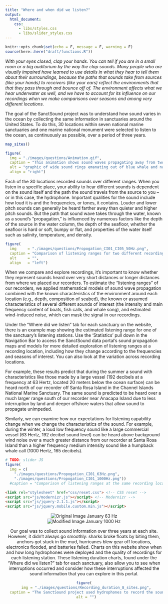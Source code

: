 ```yaml
---
title: "Where and when did we listen?"
output:
  html_document:
    css: 
      - libs/styles.css
      - libs/slider_styles.css
---
```


```r
knitr::opts_chunk$set(echo = F, message = F, warning = F)
source(here::here("draft/functions.R"))
```

_With your eyes closed, clap your hands. You can tell if you are in a small room or a big auditorium by the way the clap sounds. Many people who are visually impaired have learned to use details in what they hear to tell them about their surroundings, because the paths that sounds take from sources (like your hands) to receivers (like your ears) reflect the environments that that they pass through and bounce off of. The environment affects what we hear underwater as well, and we have to account for its influence on our recordings when we make comparisons over seasons and among very different locations._

The goal of the SanctSound project was to understand how sound varies in the ocean by collecting the same information in sanctuaries around the United States. To do this, 30 locations within seven national marine sanctuaries and one marine national monument were selected to listen to the ocean, as continuously as possible, over a period of three years.

<!-- ![](./images/map_3-pane.png) -->

```r
map_sites()
```

::: { .overflow-auto}

```r
figure(
  img = "./images/questions/Animation.gif",
  caption = "This animation shows sound waves propagating away from two sources of sound, a blue whale and a dolphin. The blue whale’s lower frequency calls are heard over larger distances, and are recorded on three of the four yellow circle recording stations. The dolphin’s calls are higher frequency and are heard over a shorter distance and recorded only on only one nearby yellow circle recording station.",
  alt = "graphic of wide sound rings emanating out of blue whale and narrower ones from dolphins.",
  align = "right")
```

Each of the 30 locations recorded sounds over different ranges. When you listen in a specific place, your ability to hear different sounds is dependent on the sound itself and the path the sound travels from the source to you – or in this case, the hydrophone. Important qualities for the sound include how loud it is and the frequencies, or tones, it contains. Louder and lower pitch sounds can generally be heard farther away than quieter and higher pitch sounds. But the path that sound wave takes through the water, known as a sound’s “propagation,” is influenced by numerous factors like the depth of the source in the water column, the depth of the seafloor, whether the seafloor is hard or soft, bumpy or flat, and properties of the water itself such as salinity, temperature, and density.

:::

::: { .overflow-auto}

```r
figure(
  img     = "./images/questions/Propogation_CI01_CI05_50Hz.png",
  caption = "Comparison of listening ranges for two different recording locations in the Channel Islands National Marine Sanctuary in summer conditions and for the same louder, low frequency source.",
  alt     = "",
  align   = "left")
```

When we compare and explore recordings, it’s important to know whether they represent sounds heard over very short distances or longer distances from where we placed our recorders. To estimate the “listening ranges” of our recorders, we applied mathematical models of sound wave propagation combined with the known characteristics of the environment around each location (e.g., depth, composition of seabed), the known or assumed characteristics of several different sounds of interest (the intensity and main frequency content of boats, fish calls, and whale song), and estimated wind-induced noise, which can mask the signal in our recordings. 

Under the “Where did we listen” tab for each sanctuary on the website, there is an example map showing the estimated listening range for one of the sanctuary’s listening stations. Use the ‘Statistics’ pull down in the Navigation Bar to access the SanctSound data portal’s sound propagation maps and models for more detailed exploration of listening ranges at a recording location, including how they change according to the frequencies and seasons of interest. You can also look at the variation across recording locations.

For example, these results predict that during the summer a sound with characteristics like those made by a large vessel (192 decibels at a frequency at 63 Hertz, located 20 meters below the ocean surface) can be heard north of our recorder off Santa Rosa Island in the Channel Islands National Marine Sanctuary. The same sound is predicted to be heard over a much larger range south of our recorder near Anacapa Island due to less interruption by land and deeper offshore waters that allow sound to propagate unimpeded.

:::

Similarly, we can examine how our expectations for listening capability change when we change the characteristics of the sound. For example, during the winter, a loud low frequency sound like a large commercial vessel (63 Hertz, 192 decibel sound level) can be heard above background wind noise over a much greater distance from our recorder at Santa Rosa Island than a higher frequency medium intensity sound like a humpback whale call (1000 Hertz, 165 decibels).

```r
# TODO: slider JS
figure(
  img = c(
    "./images/questions/Propogation_CI01_63Hz.png",
    "./images/questions/Propogation_CI01_1000Hz.png"))
  #caption = "Comparison of listening ranges at the same recording locations in the Channel Islands National Marine Sanctuary in winter conditions for two different sources of sound: a very low frequency and loud sound (slide left) and a moderately loud and moderately low frequency sound (slide right).")
```

```html
<link rel="stylesheet" href="css/reset.css"> <!-- CSS reset -->
<script src="js/modernizr.js"></script> <!-- Modernizr -->
<script src="js/jquery-2.1.1.js"></script>
<script src="js/jquery.mobile.custom.min.js"></script>
```

<!-- source: [Propogation Models](https://sanctsound.portal.axds.co/#sanctsound/sanctuary/channel-islands/site/CI01/method_type/prop-model?grouping_tab=by_month&ogc=signal_to_noise_ratio_raster&style=solid&threshold=1&max=30&size=large&color_scale=row&palette=balance) -->
<center>

<figure class="figure cd-image-container" style="padding: 0 !important;">
 <img src="./images/questions/Propogation_CI01_63Hz.png" alt="Original Image">
 <span class="cd-image-label" data-type="original">January 63 Hz</span>
 <div class="cd-resize-img"> <!-- the resizable image on top -->
  <img src="./images/questions/Propogation_CI01_1000Hz.png" alt="Modified Image">
	<span class="cd-image-label" data-type="modified">January 1000 Hz</span>
 </div>
	<span class="cd-handle"></span>
</figure>
<center>
<script src="libs/slider.js"></script>

Our goal was to collect sound information over three years at each site. However, it didn’t always go smoothly: sharks broke floats by biting them, anchors got stuck in the mud, hurricanes blew gear off locations, electronics flooded, and batteries failed. Charts on this website show when and how long hydrophones were deployed and the quality of recordings for each listening station. These listening duration charts, found under the “Where did we listen?” tab for each sanctuary, also allow you to see when interruptions occurred and consider how these interruptions affected the sound information that you can explore in this portal.

```r
figure(
  img = "./images/questions/Recording_duration_8_sites.png",
  caption = "The SanctSound project used hydrophones to record the soundscape of seven national marine sanctuaries and one marine national monument. Green bars indicate when good quality data were recorded at one or more listening stations at a site. Due to technical or logistical issues, there were some gaps in recordings (white) or periods when data quality was compromised (yellow).",
  alt = "")
```
